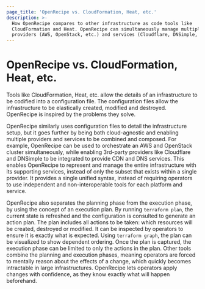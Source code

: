 ```yaml
---
page_title: 'OpenRecipe vs. CloudFormation, Heat, etc.'
description: >-
  How OpenRecipe compares to other infrastructure as code tools like
  CloudFormation and Heat. OpenRecipe can simultaneously manage multiple cloud
  providers (AWS, OpenStack, etc.) and services (Cloudflare, DNSimple, etc.).
---
```


# OpenRecipe vs. CloudFormation, Heat, etc.

Tools like CloudFormation, Heat, etc. allow the details of an infrastructure
to be codified into a configuration file. The configuration files allow
the infrastructure to be elastically created, modified and destroyed. OpenRecipe
is inspired by the problems they solve.

OpenRecipe similarly uses configuration files to detail the infrastructure
setup, but it goes further by being both cloud-agnostic and enabling
multiple providers and services to be combined and composed. For example,
OpenRecipe can be used to orchestrate an AWS and OpenStack cluster simultaneously,
while enabling 3rd-party providers like Cloudflare and DNSimple to be integrated
to provide CDN and DNS services. This enables OpenRecipe to represent and
manage the entire infrastructure with its supporting services, instead of
only the subset that exists within a single provider. It provides a single
unified syntax, instead of requiring operators to use independent and
non-interoperable tools for each platform and service.

OpenRecipe also separates the planning phase from the execution phase,
by using the concept of an execution plan. By running `terraform plan`,
the current state is refreshed and the configuration is consulted to
generate an action plan. The plan includes all actions to be taken:
which resources will be created, destroyed or modified. It can be
inspected by operators to ensure it is exactly what is expected. Using
`terraform graph`, the plan can be visualized to show dependent ordering.
Once the plan is captured, the execution phase can be limited to only
the actions in the plan. Other tools combine the planning and execution
phases, meaning operators are forced to mentally reason about the effects
of a change, which quickly becomes intractable in large infrastructures.
OpenRecipe lets operators apply changes with confidence, as they know exactly
what will happen beforehand.
